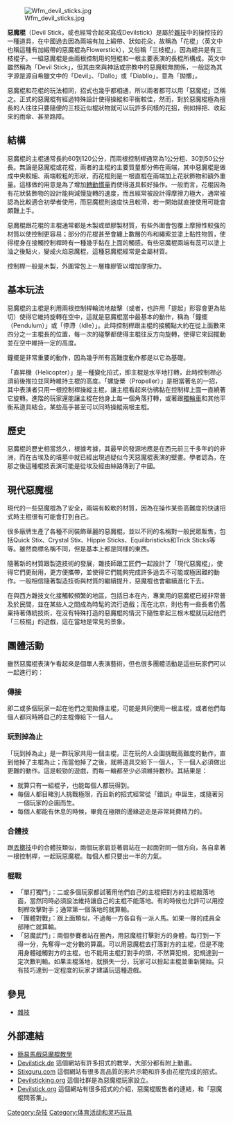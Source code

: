 {{unreferenced|time=2015-01-21T14:02:51+00:00}}
[[File:Wfm_devil_sticks.jpg|thumb]]

'''惡魔棍'''（Devil Stick，或也經常合起來寫成Devilstick）是屬於[[雜技|雜技]]中的操控技的一種道具，在中國過去因為兩端有加上緞帶、狀如花朵，故稱為「花棍」（英文中也稱這種有加緞帶的惡魔棍為Flowerstick），又俗稱「三枝棍」，因為總共是有三枝棍子。一組惡魔棍是由兩根控制用的短棍和一根主要表演的長棍所構成。英文中雖然稱為「Devil Stick」，但其由來與神話或宗教中的惡魔較無關係，一般認為其字源是源自希臘文中的「Devil」、「Dallo」或「Diabllo」，意為「拋擲」。

惡魔棍和花棍的玩法相同，招式也幾乎都相通，所以兩者都可以用「惡魔棍」泛稱之。正式的惡魔棍有經過特殊設計使得操縱和平衡較佳，然而，對於惡魔棍極為擅長的人往往只要隨便的三枝近似棍狀物就可以玩許多同樣的花招，例如掃把、收起來的雨傘、甚至路障。

== 結構 ==

惡魔棍的主棍通常長約60到120公分，而兩根控制桿通常為1公分粗、30到50公分長。無論是惡魔棍或花棍，兩者的主棍的主要質量都分佈在兩端，其中惡魔棍是做成中央較細、兩端較粗的形狀，而花棍則是一根直棍在兩端加上花狀飾物和額外重量。這樣做的用意是為了增加[[轉動慣量|轉動慣量]]而使得道具較好操作。一般而言，花棍因為有花狀裝飾物的設計能夠減慢旋轉的速度，而且經常被設計得摩擦力極大，通常被認為比較適合初學者使用，而惡魔棍則速度快且較滑，若一開始就直接使用可能會頗難上手。

惡魔棍跟花棍的主棍通常都是木製或塑膠製材質，有些外圍會包覆上摩擦性較強的材質以使控制更容易；部分的花棍甚至會纏上數層的布和繩索並塗上黏性物質，使得棍身在接觸控制桿時有一種幾乎黏在上面的觸感。有些惡魔棍兩端有蕊可以塗上油之後點火，變成火焰惡魔棍，這種惡魔棍經常是金屬材質。

控制桿一般是木製，外圍常包上一層橡膠管以增加摩擦力。

== 基本玩法 ==
惡魔棍的主棍是利用兩根控制桿輪流地敲擊（或者，也許用「提起」形容會更為貼切）使得它維持旋轉在空中，這就是惡魔棍當中最基本的動作，稱為「鐘擺（Pendulum）」或「停滯（Idle）」。此時控制桿跟主棍的接觸點大約在從上面數來四分之一主棍長的位置，每一次的碰擊都使得主棍往反方向旋轉，使得它來回擺動並在空中維持一定的高度。

鐘擺是非常重要的動作，因為幾乎所有高難度動作都是以它為基礎。

「直昇機（Helicopter）」是一種變化招式，即主棍是水平地打轉，此時控制桿必須前後推拉並同時維持主棍的高度。「螺旋槳（Propeller）」是相當著名的一招，其中表演者只用一根控制桿操縱主棍，讓主棍看起來彷彿黏在控制桿上面一直繞著它旋轉。進階的玩家還能讓主棍在他身上每一個角落打轉，或著跟[[獨輪車|獨輪車]]和其他平衡系道具結合。某些高手甚至可以同時操縱兩根主棍。

== 歷史 ==
惡魔棍的歷史相當悠久，根據考據，其最早的發源地應是在西元前三千多年的的非洲，而在古埃及的墳墓中就已經出現過疑似今天惡魔棍表演的壁畫。學者認為，在那之後這種棍技表演可能是從埃及經由絲路傳到了中國。

== 現代惡魔棍 ==
現代的一些惡魔棍為了安全，兩端有較軟的材質，因為在操作某些高難度的快速招式時主棍很有可能會打到自己。

很多廠牌生產了各種不同裝飾華麗的惡魔棍，並以不同的名稱對一般民眾販售，包括Quick Stix、Crystal Stix、Hippie Sticks、Equilibristicks和Trick Sticks等等。雖然商標名稱不同，但是基本上都是同樣的東西。

隨著新的材質跟製造技術的發展，雜技師跟工匠們一起設計了「現代惡魔棍」，使得它們更耐用，更方便攜帶，並使得它們能夠完成許多過去不可能或極困難的動作。一般相信隨著製造技術與材質的繼續提升，惡魔棍也會繼續進化下去。

在與西方雜技文化接觸較頻繁的地區，包括日本在內，專業用的惡魔棍已經非常普及於民間，並在某些人之間成為時髦的流行遊戲；而在北京，則也有一些長者仍舊稟持著傳統技術，在沒有特殊打造的惡魔棍的情況下隨性拿起三根木棍就玩起他們「三枝棍」的遊戲，這在當地是常見的景象。

== 團體活動 ==
雖然惡魔棍表演乍看起來是個單人表演藝術，但也很多團體活動是這些玩家們可以一起進行的：

=== 傳接 ===
即二或多個玩家一起在他們之間拋傳主棍，可能是共同使用一根主棍，或者他們每個人都同時將自己的主棍傳給下一個人。

=== 玩到掉為止 ===
「玩到掉為止」是一群玩家共用一個主棍，正在玩的人企圖挑戰高難度的動作，直到他掉了主棍為止；而當他掉了之後，就將道具交給下一個人，下一個人必須做出更難的動作。這是較勁的遊戲，而每一輪都至少必須維持數秒。其結果是：
* 就算只有一組棍子，也能每個人都玩得到。
* 每個人都目睹別人挑戰極限，而且新的招式經常從「錯誤」中誕生，或隨著另一個玩家的企圖而生。
* 每個人都能有休息的時候，畢竟在極限的邊緣遊走是非常耗費精力的。

=== 合體技 ===
跟[[丟擲技|丟擲技]]中的合體技類似，兩個玩家肩並著肩站在一起面對同一個方向，各自拿著一根控制桿，一起玩惡魔棍。每個人都只要出一半的力氣。

=== 棍戰 ===
* 「單打獨鬥」：二或多個玩家都試著用他們自己的主棍把對方的主棍敲落地面，當然同時必須設法維持讓自己的主棍不能落地。有的時候也允許可以用控制桿攻擊對手；通常第一個落地的就算輸。
* 「團體對戰」：跟上面類似，不過每一方各自有一派人馬。如果一隊的成員全部陣亡就算輸。
* 「惡魔武鬥」：兩個參賽者站在圈內，用惡魔棍打擊對方的身體，每打到一下得一分，先奪得一定分數的算贏。可以用惡魔棍去打落對方的主棍，但是不能用身體碰觸對方的主棍，也不能用主棍打對手的頭，不然算犯規，犯規達到一定次數判輸。如果主棍落地，就損失一分，玩家可以撿起主棍並重新開始。只有技巧達到一定程度的玩家才建議玩這種遊戲。

== 參見 ==
* [[雜技|雜技]]

== 外部連結 ==
* [https://web.archive.org/web/20051110225029/http://tutorials.simplycircus.com/manipulation/devilsticks.htm 簡易馬戲惡魔棍教學]
* [http://devilstick.de/english/home.htm Devilstick.de] {{Wayback|url=http://devilstick.de/english/home.htm |date=20060207153314 }}這個網站有許多招式的教學，大部分都有附上動畫。
* [http://stixguru.com/ Stixguru.com] {{Wayback|url=http://stixguru.com/ |date=20060414023748 }}這個網站有很多高品質的影片示範和許多由花棍完成的招式。
* [http://devilsticking.org/ Devilsticking.org] {{Wayback|url=http://devilsticking.org/ |date=20060424051428 }}這個社群是為惡魔棍玩家設立。
* [http://devilstick.org/ Devilstick.org] {{Wayback|url=http://devilstick.org/ |date=20060403124448 }}這個網站有很多招式的介紹，惡魔棍販售者的連結，和「惡魔棍問答集」。

[[Category:杂技|Category:杂技]]
[[Category:体育活动和灵巧玩具|Category:体育活动和灵巧玩具]]